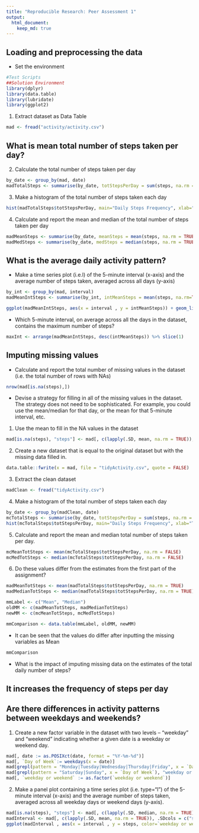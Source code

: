 ```yaml
---
title: "Reproducible Research: Peer Assessment 1"
output: 
  html_document:
    keep_md: true
---
```



## Loading and preprocessing the data

* Set the environment

```r
#Test Scripts
##Solution Environment
library(dplyr)
library(data.table)
library(lubridate)
library(ggplot2)

```

1. Extract dataset as Data Table

```r
mad <- fread("activity/activity.csv")
```

## What is mean total number of steps taken per day?

2. Calculate the total number of steps taken per day
```r
by_date <- group_by(mad, date)
madTotalSteps <- summarise(by_date, totStepsPerDay = sum(steps, na.rm = FALSE))
```

3. Make a histogram of the total number of steps taken each day

```r
hist(madTotalSteps$totStepsPerDay, main="Daily Steps Frequency", xlab="Total Steps", breaks=nrow(madTotalSteps))
```

4. Calculate and report the mean and median of the total number of steps taken per day

```r
madMeanSteps <- summarise(by_date, meanSteps = mean(steps, na.rm = TRUE))
madMedSteps <- summarise(by_date, medSteps = median(steps, na.rm = TRUE))
```

## What is the average daily activity pattern?

* Make a time series plot (i.e.l) of the 5-minute interval (x-axis) and the average number of steps taken, averaged across all days (y-axis)

```r
by_int <- group_by(mad, interval)
madMeanIntSteps <- summarise(by_int, intMeanSteps = mean(steps, na.rm=TRUE))

ggplot(madMeanIntSteps, aes(x = interval , y = intMeanSteps)) + geom_line(color="blue", size=1) + labs(title = "Avg. Daily Steps", x = "Interval", y = "Avg. Steps per day")
```

* Which 5-minute interval, on average across all the days in the dataset, contains the maximum number of steps?
```r
maxInt <- arrange(madMeanIntSteps, desc(intMeanSteps)) %>% slice(1)
```

## Imputing missing values

* Calculate and report the total number of missing values in the dataset (i.e. the total number of rows with NAs)
```r
nrow(mad[is.na(steps),])
```

* Devise a strategy for filling in all of the missing values in the dataset. The strategy does not need to be sophisticated. For example, you could use the mean/median for that day, or the mean for that 5-minute interval, etc.

1. Use the mean to fill in the NA values in the dataset

```r
mad[is.na(steps), "steps"] <- mad[, c(lapply(.SD, mean, na.rm = TRUE)), .SDcols = c("steps")]
```

2. Create a new dataset that is equal to the original dataset but with the missing data filled in.

```r
data.table::fwrite(x = mad, file = "tidyActivity.csv", quote = FALSE)
```

3. Extract the clean dataset

```r
madClean <- fread("tidyActivity.csv")

```

4. Make a histogram of the total number of steps taken each day

```r
by_date <- group_by(madClean, date)
mcTotalSteps <- summarise(by_date, totStepsPerDay = sum(steps, na.rm = FALSE))
hist(mcTotalSteps$totStepsPerDay, main="Daily Steps Frequency", xlab="Total Steps", breaks=nrow(mcTotalSteps))

```

5. Calculate and report the mean and median total number of steps taken per day. 

```r
mcMeanTotSteps <- mean(mcTotalSteps$totStepsPerDay, na.rm = FALSE)
mcMedTotSteps <- median(mcTotalSteps$totStepsPerDay, na.rm = FALSE)
```


6. Do these values differ from the estimates from the first part of the assignment?

```r
madMeanTotSteps <- mean(madTotalSteps$totStepsPerDay, na.rm = TRUE)
madMedianTotSteps <- median(madTotalSteps$totStepsPerDay, na.rm = TRUE)

mmLabel <- c("Mean", "Median")
oldMM <- c(madMeanTotSteps, madMedianTotSteps)
newMM <- c(mcMeanTotSteps, mcMedTotSteps)

mmComparison <- data.table(mmLabel, oldMM, newMM)
```

* It can be seen that the values do differ after inputting the missing variables as Mean

```r
mmComparison
```

* What is the impact of imputing missing data on the estimates of the total daily number of steps?

## It increases the frequency of steps per day

## Are there differences in activity patterns between weekdays and weekends?
1. Create a new factor variable in the dataset with two levels – “weekday” and “weekend” indicating whether a given date is a weekday or weekend day.

```r
mad[, date := as.POSIXct(date, format = "%Y-%m-%d")]
mad[, `Day of Week`:= weekdays(x = date)]
mad[grepl(pattern = "Monday|Tuesday|Wednesday|Thursday|Friday", x = `Day of Week`), "weekday or weekend"] <- "weekday"
mad[grepl(pattern = "Saturday|Sunday", x = `Day of Week`), "weekday or weekend"] <- "weekend"
mad[, `weekday or weekend` := as.factor(`weekday or weekend`)]
```


2. Make a panel plot containing a time series plot (i.e. \color{red}{\verb|type = "l"|}type="l") of the 5-minute interval (x-axis) and the average number of steps taken, averaged across all weekday days or weekend days (y-axis).

```r
mad[is.na(steps), "steps"] <- mad[, c(lapply(.SD, median, na.rm = TRUE)), .SDcols = c("steps")]
madInterval <- mad[, c(lapply(.SD, mean, na.rm = TRUE)), .SDcols = c("steps"), by = .(interval, `weekday or weekend`)] 
ggplot(madInterval , aes(x = interval , y = steps, color=`weekday or weekend`)) + geom_line() + labs(title = "Avg. Daily Steps by Weektype", x = "Interval", y = "No. of Steps") + facet_wrap(~`weekday or weekend` , ncol = 1, nrow=2)
```

